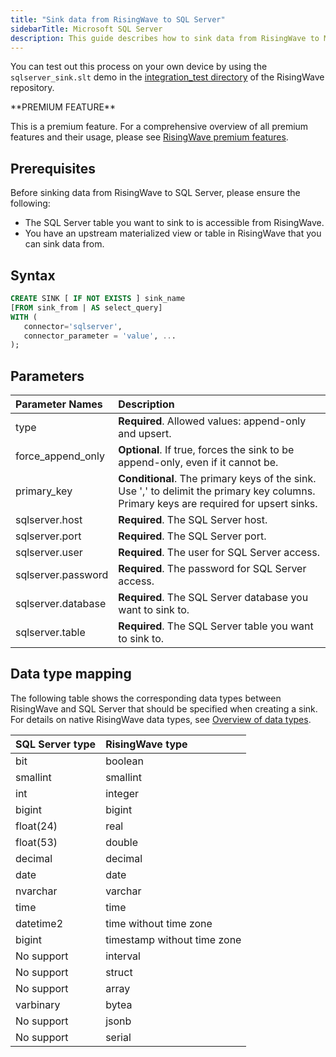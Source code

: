 ```yaml
---
title: "Sink data from RisingWave to SQL Server"
sidebarTitle: Microsoft SQL Server
description: This guide describes how to sink data from RisingWave to Microsoft SQL Server.
---
```


You can test out this process on your own device by using the `sqlserver_sink.slt` demo in the [integration\_test directory](https://github.com/risingwavelabs/risingwave/tree/main/integration%5Ftests) of the RisingWave repository.

<Tip>
**PREMIUM FEATURE**

This is a premium feature. For a comprehensive overview of all premium features and their usage, please see [RisingWave premium features](/get--started/premium-features).
</Tip>

## Prerequisites

Before sinking data from RisingWave to SQL Server, please ensure the following:

* The SQL Server table you want to sink to is accessible from RisingWave.
* You have an upstream materialized view or table in RisingWave that you can sink data from.

## Syntax

```sql
CREATE SINK [ IF NOT EXISTS ] sink_name
[FROM sink_from | AS select_query]
WITH (
   connector='sqlserver',
   connector_parameter = 'value', ...
);
```

## Parameters

| Parameter Names     | Description                                                                                                                        |
| :------------------ | :--------------------------------------------------------------------------------------------------------------------------------- |
| type                | **Required**. Allowed values: append-only and upsert.                                                                                  |
| force\_append\_only | **Optional**. If true, forces the sink to be append-only, even if it cannot be.                                                        |
| primary\_key        | **Conditional**. The primary keys of the sink. Use ',' to delimit the primary key columns. Primary keys are required for upsert sinks. |
| sqlserver.host      | **Required**. The SQL Server host.                                                                                                     |
| sqlserver.port      | **Required**. The SQL Server port.                                                                                                     |
| sqlserver.user      | **Required**. The user for SQL Server access.                                                                                          |
| sqlserver.password  | **Required**. The password for SQL Server access.                                                                                      |
| sqlserver.database  | **Required**. The SQL Server database you want to sink to.                                                                             |
| sqlserver.table     | **Required**. The SQL Server table you want to sink to.                                                                                |

## Data type mapping

The following table shows the corresponding data types between RisingWave and SQL Server that should be specified when creating a sink. For details on native RisingWave data types, see [Overview of data types](/sql/data-types/overview).

| SQL Server type | RisingWave type             |
| :-------------- | :-------------------------- |
| bit             | boolean                     |
| smallint        | smallint                    |
| int             | integer                     |
| bigint          | bigint                      |
| float(24)       | real                        |
| float(53)       | double                      |
| decimal         | decimal                     |
| date            | date                        |
| nvarchar        | varchar                     |
| time            | time                        |
| datetime2       | time without time zone      |
| bigint          | timestamp without time zone |
| No support      | interval                    |
| No support      | struct                      |
| No support      | array                       |
| varbinary       | bytea                       |
| No support      | jsonb                       |
| No support      | serial                      |
